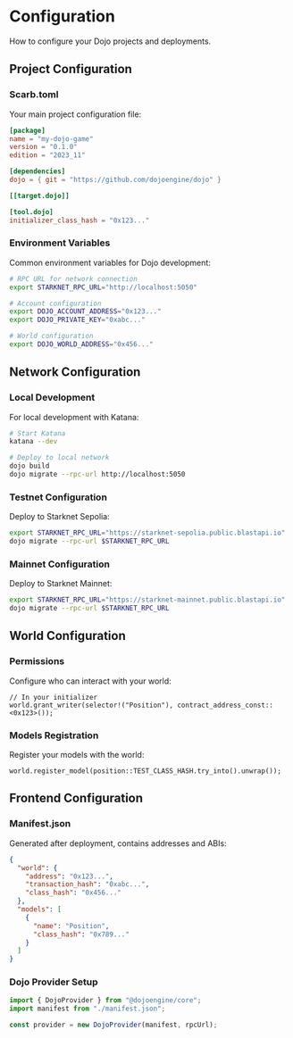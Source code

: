 # Configuration

How to configure your Dojo projects and deployments.

## Project Configuration

### Scarb.toml

Your main project configuration file:

```toml
[package]
name = "my-dojo-game"
version = "0.1.0"
edition = "2023_11"

[dependencies]
dojo = { git = "https://github.com/dojoengine/dojo" }

[[target.dojo]]

[tool.dojo]
initializer_class_hash = "0x123..."
```

### Environment Variables

Common environment variables for Dojo development:

```bash
# RPC URL for network connection
export STARKNET_RPC_URL="http://localhost:5050"

# Account configuration
export DOJO_ACCOUNT_ADDRESS="0x123..."
export DOJO_PRIVATE_KEY="0xabc..."

# World configuration
export DOJO_WORLD_ADDRESS="0x456..."
```

## Network Configuration

### Local Development

For local development with Katana:

```bash
# Start Katana
katana --dev

# Deploy to local network
dojo build
dojo migrate --rpc-url http://localhost:5050
```

### Testnet Configuration

Deploy to Starknet Sepolia:

```bash
export STARKNET_RPC_URL="https://starknet-sepolia.public.blastapi.io"
dojo migrate --rpc-url $STARKNET_RPC_URL
```

### Mainnet Configuration

Deploy to Starknet Mainnet:

```bash
export STARKNET_RPC_URL="https://starknet-mainnet.public.blastapi.io"
dojo migrate --rpc-url $STARKNET_RPC_URL
```

## World Configuration

### Permissions

Configure who can interact with your world:

```cairo
// In your initializer
world.grant_writer(selector!("Position"), contract_address_const::<0x123>());
```

### Models Registration

Register your models with the world:

```cairo
world.register_model(position::TEST_CLASS_HASH.try_into().unwrap());
```

## Frontend Configuration

### Manifest.json

Generated after deployment, contains addresses and ABIs:

```json
{
  "world": {
    "address": "0x123...",
    "transaction_hash": "0xabc...",
    "class_hash": "0x456..."
  },
  "models": [
    {
      "name": "Position",
      "class_hash": "0x789..."
    }
  ]
}
```

### Dojo Provider Setup

```typescript
import { DojoProvider } from "@dojoengine/core";
import manifest from "./manifest.json";

const provider = new DojoProvider(manifest, rpcUrl);
```